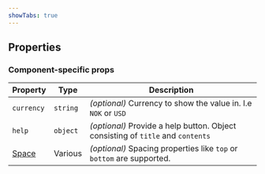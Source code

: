 ```yaml
---
showTabs: true
---
```



## Properties

<DataValueReadwriteProperties type="number" />

### Component-specific props

| Property                                | Type     | Description                                                                     |
| --------------------------------------- | -------- | ------------------------------------------------------------------------------- |
| `currency`                              | `string` | _(optional)_ Currency to show the value in. I.e `NOK` or `USD`                  |
| `help`                                  | `object` | _(optional)_ Provide a help button. Object consisting of `title` and `contents` |
| [Space](/uilib/layout/space/properties) | Various  | _(optional)_ Spacing properties like `top` or `bottom` are supported.           |
